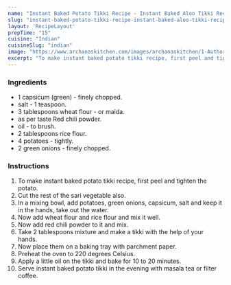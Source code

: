---
name: "Instant Baked Potato Tikki Recipe - Instant Baked Aloo Tikki Recipe"
slug: "instant-baked-potato-tikki-recipe-instant-baked-aloo-tikki-recipe"
layout: 'RecipeLayout'
prepTime: "15"
cuisine: "Indian"
cuisineSlug: "indian"
image: "https://www.archanaskitchen.com/images/archanaskitchen/1-Author/anu.mallajosyula-gmail.com/Instant_Baked_Aloo_Tikki_recipe_edited.jpg"
excerpt: "To make instant baked potato tikki recipe, first peel and tighten the potato"
---

### Ingredients

-  1 capsicum (green) - finely chopped.
-  salt - 1 teaspoon.
-  3 tablespoons wheat flour - or maida.
-  as per taste Red chili powder.
-  oil - to brush.
-  2 tablespoons rice flour.
- 4 potatoes - tightly.
-  2 green onions - finely chopped.

### Instructions

1. To make instant baked potato tikki recipe, first peel and tighten the potato.
1. Cut the rest of the sari vegetable also.
1. In a mixing bowl, add potatoes, green onions, capsicum, salt and keep it in the hands, take out the water.
1. Now add wheat flour and rice flour and mix it well.
1. Now add red chili powder to it and mix.
1. Take 2 tablespoons mixture and make a tikki with the help of your hands.
1. Now place them on a baking tray with parchment paper.
1. Preheat the oven to 220 degrees Celsius.
1. Apply a little oil on the tikki and bake for 10 to 20 minutes.
1. Serve instant baked potato tikki in the evening with masala tea or filter coffee.
